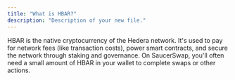 ```yaml
---
title: "What is HBAR?"
description: "Description of your new file."
---
```


HBAR is the native cryptocurrency of the Hedera network. It's used to pay for network fees (like transaction costs), power smart contracts, and secure the network through staking and governance. On SaucerSwap, you'll often need a small amount of HBAR in your wallet to complete swaps or other actions.